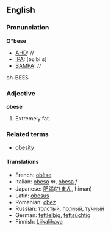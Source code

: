 ==English==
===Pronunciation===
'''O*bese'''
*[[AHD]]: //
*[[IPA]]: [&#x259;&#x28B;&#x2B9;bi&#x2D0;s]
*[[SAMPA]]: //
oh-BEES

===Adjective===
'''obese'''

#Extremely fat.

===Related terms===
*[[obesity]]

====Translations====
*French: [[obèse]]
*Italian: [[obeso]] ''m'', [[obesa]] ''f''
*Japanese: [[肥満]]([[ひまん]], himan)
*Latin: [[obesus]]
*Romanian: [[obez]]
*Russian: [[толстый|то́лстый]], [[полный|по́лный]], [[тучный|ту́чный]]
*German: [[fettleibig]], [[fettsüchtig]]
*Finnish: [[Liikalihava]]